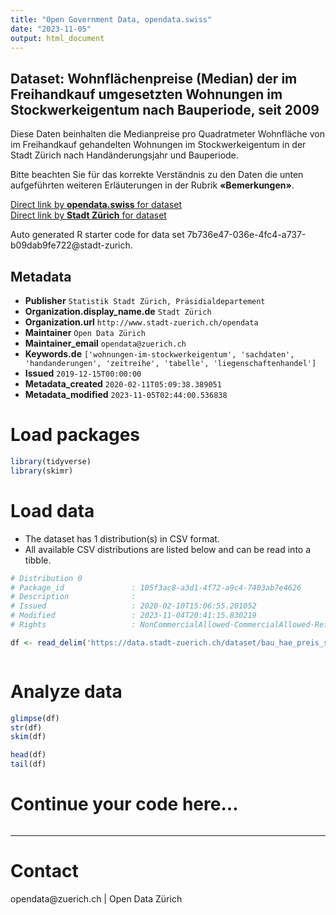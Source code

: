 ```yaml
---
title: "Open Government Data, opendata.swiss"
date: "2023-11-05"
output: html_document
---
```


## Dataset: Wohnflächenpreise (Median) der im Freihandkauf umgesetzten Wohnungen im Stockwerkeigentum nach Bauperiode, seit 2009


Diese Daten beinhalten die Medianpreise pro Quadratmeter Wohnfläche von im Freihandkauf gehandelten Wohnungen im Stockwerkeigentum in der Stadt Zürich nach Handänderungsjahr und Bauperiode.

Bitte beachten Sie für das korrekte Verständnis zu den Daten die unten aufgeführten weiteren Erläuterungen in der Rubrik **«Bemerkungen»**.



[Direct link by **opendata.swiss** for dataset](https://opendata.swiss/de/dataset/wohnflachenpreise-median-der-im-freihandkauf-umgesetzten-wohnungen-im-stockwerkeigentum-na-2009)<br>
[Direct link by **Stadt Zürich** for dataset](https://data.stadt-zuerich.ch/dataset/bau_hae_preis_stwe_whg_bauperiode_seit2009_od5153)

Auto generated R starter code for data set 7b736e47-036e-4fc4-a737-b09dab9fe722@stadt-zurich.

## Metadata

- **Publisher** `Statistik Stadt Zürich, Präsidialdepartement`
- **Organization.display_name.de** `Stadt Zürich`
- **Organization.url** `http://www.stadt-zuerich.ch/opendata`
- **Maintainer** `Open Data Zürich`
- **Maintainer_email** `opendata@zuerich.ch`
- **Keywords.de** `['wohnungen-im-stockwerkeigentum', 'sachdaten', 'handanderungen', 'zeitreihe', 'tabelle', 'liegenschaftenhandel']`
- **Issued** `2019-12-15T00:00:00`
- **Metadata_created** `2020-02-11T05:09:38.389051`
- **Metadata_modified** `2023-11-05T02:44:00.536838`


# Load packages

```r

library(tidyverse)
library(skimr)

```

# Load data

-   The dataset has 1 distribution(s) in CSV format.
-   All available CSV distributions are listed below and can be read into a tibble.

```r

# Distribution 0
# Package_id               : 105f3ac8-a3d1-4f72-a9c4-7403ab7e4626
# Description              : 
# Issued                   : 2020-02-10T15:06:55.201052
# Modified                 : 2023-11-04T20:41:15.830219
# Rights                   : NonCommercialAllowed-CommercialAllowed-ReferenceNotRequired

df <- read_delim('https://data.stadt-zuerich.ch/dataset/bau_hae_preis_stwe_whg_bauperiode_seit2009_od5153/download/BAU515OD5153.csv')



```

# Analyze data

```r

glimpse(df)
str(df)
skim(df)

head(df)
tail(df)

```

# Continue your code here...

```r

```

------------------------------------------------------------------------

# Contact

opendata@zuerich.ch | Open Data Zürich
